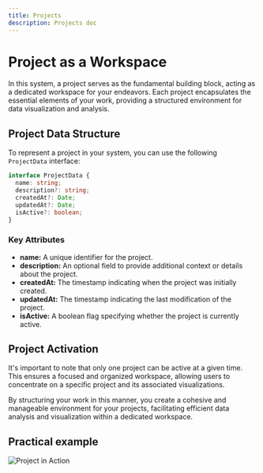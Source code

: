 ```yaml
---
title: Projects
description: Projects doc
---
```


# Project as a Workspace

In this system, a project serves as the fundamental building block, acting as a dedicated workspace for your endeavors. Each project encapsulates the essential elements of your work, providing a structured environment for data visualization and analysis.

## Project Data Structure

To represent a project in your system, you can use the following `ProjectData` interface:

```typescript
interface ProjectData {
  name: string;
  description?: string;
  createdAt?: Date;
  updatedAt?: Date;
  isActive?: boolean;
}
```
### Key Attributes

- **name:** A unique identifier for the project.
- **description:** An optional field to provide additional context or details about the project.
- **createdAt:** The timestamp indicating when the project was initially created.
- **updatedAt:** The timestamp indicating the last modification of the project.
- **isActive:** A boolean flag specifying whether the project is currently active.

## Project Activation

It's important to note that only one project can be active at a given time. This ensures a focused and organized workspace, allowing users to concentrate on a specific project and its associated visualizations.

By structuring your work in this manner, you create a cohesive and manageable environment for your projects, facilitating efficient data analysis and visualization within a dedicated workspace.

## Practical example

![Project in Action](/IllustryDocs/src/assets/projects.gif)